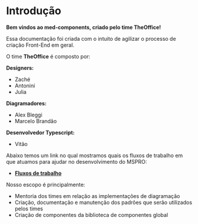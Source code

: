 
<Meta title="General/Introdução" />

# Introdução

**Bem vindos ao med-components, criado pelo time TheOffice!**

Essa documentação foi criada com o intuito de agilizar o processo de criação Front-End em geral.

O time **TheOffice** é composto por:

**Designers:**
- Zaché
- Antonini
- Julia

**Diagramadores:**
- Alex Bleggi
- Marcelo Brandão

**Desenvolvedor Typescript:**
- Vitão

Abaixo temos um link no qual mostramos quais os fluxos de trabalho em que atuamos para ajudar no desenvolvimento do MSPRO:

- **[Fluxos de trabalho](https://miro.com/app/board/o9J_lVcAbrs=/)**

Nosso escopo é principalmente:
- Mentoria dos times em relação as implementações de diagramação
- Criação, documentação e manutenção dos padrões que serão utilizados pelos times
- Criação de componentes da biblioteca de componentes global
